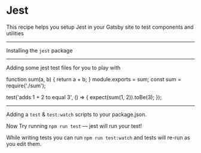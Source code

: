 # Jest

This recipe helps you setup Jest in your Gatsby site to test components and utilities

---

Installing the `jest` package

<InstallPackage name="jest" dev={true} />

---

<Meta stepType="example" />

Adding some jest test files for you to play with

<WriteFile path="src/jest-example/sum.js">
function sum(a, b) {
  return a + b;
}
module.exports = sum;
</WriteFile>

<WriteFile path="src/jest-example/sum.test.js">
const sum = require('./sum');

test('adds 1 + 2 to equal 3', () => {
  expect(sum(1, 2)).toBe(3);
});
</WriteFile>

---

Adding a `test` & `test:watch` scripts to your package.json.

Now Try running `npm run test` — jest will run your test!

While writing tests you can run `npm run test:watch` and tests will re-run
as you edit them.

<SetNpmScript
  name="test"
  command="jest"
/>

<SetNpmScript
  name="test:watch"
  command="jest --watch"
/>

